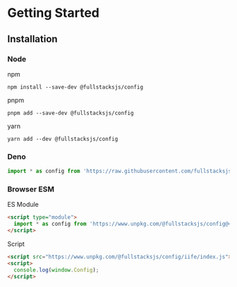 # Getting Started

## Installation

### Node

npm

```shell copy
npm install --save-dev @fullstacksjs/config
```

pnpm

```shell copy
pnpm add --save-dev @fullstacksjs/config
```

yarn

```shell copy
yarn add --dev @fullstacksjs/config
```

### Deno

```typescript copy
import * as config from 'https://raw.githubusercontent.com/fullstacksjs/config/main/mod.ts';
```

### Browser ESM

ES Module

```html copy
<script type="module">
  import * as config from 'https://www.unpkg.com/@fullstacksjs/config@<VERSION>/lib/esm/index.js';
</script>
```

Script

```html copy
<script src="https://www.unpkg.com/@fullstacksjs/config/iife/index.js"></script>
<script>
  console.log(window.Config);
</script>
```

